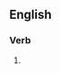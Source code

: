 {{also|invaginâtes}}

==English==

===Verb===
{{head|en|verb form}}

# {{en-third-person singular of|invaginate}}